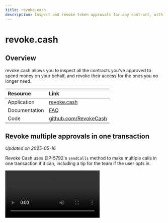```yaml
---
title: revoke.cash
description: Inspect and revoke token approvals for any contract, with batch revoke support.
---
```

# revoke.cash

## Overview

revoke.cash allows you to inspect all the contracts you've approved to spend money on your behalf, and revoke their access for the ones you no longer need.

| Resource | Link |
|:---------|:-----|
| Application | [revoke.cash](https://revoke.cash) |
| Documentation | [FAQ](https://revoke.cash/learn/faq) |
| Code | [github.com/RevokeCash](https://github.com/RevokeCash/revoke.cash) |

## Revoke multiple approvals in one transaction

*Updated on 2025-05-16*

Revoke Cash uses EIP-5792's `sendCalls` method to make multiple calls in one transaction if it can, including a tip for the team if the user opts in.

<video controls>
  <source src="https://content.uxscout.xyz/revoke-cash-2025-05-16.mp4" type="video/mp4"/>
  Your browser does not support the video tag.
</video>

